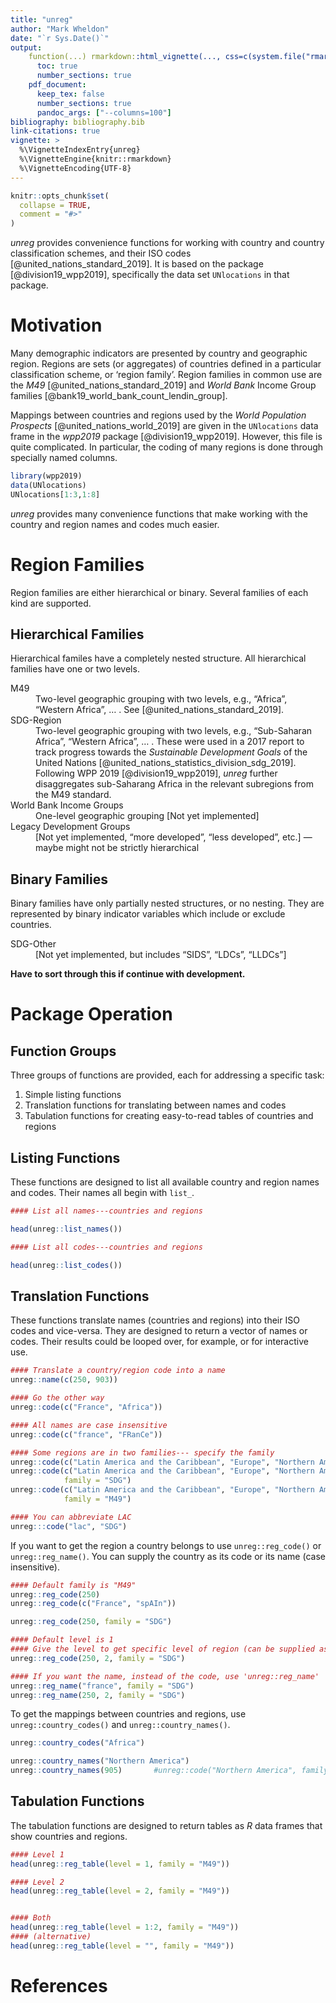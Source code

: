 ```yaml
---
title: "unreg"
author: "Mark Wheldon"
date: "`r Sys.Date()`"
output:
    function(...) rmarkdown::html_vignette(..., css=c(system.file("rmarkdown", "templates", "html_vignette", "resources", "vignette.css", package = "rmarkdown"), "vignette2.css")):
      toc: true
      number_sections: true
    pdf_document:
      keep_tex: false
      number_sections: true
      pandoc_args: ["--columns=100"]
bibliography: bibliography.bib
link-citations: true
vignette: >
  %\VignetteIndexEntry{unreg}
  %\VignetteEngine{knitr::rmarkdown}
  %\VignetteEncoding{UTF-8}
---
```


```r
knitr::opts_chunk$set(
  collapse = TRUE,
  comment = "#>"
)
```

 
*unreg* provides convenience functions for working with country and country classification schemes, and their ISO codes [@united_nations_standard_2019]. It is based on the package [@division19_wpp2019], specifically the data set `UNlocations` in that package.


# Motivation

Many demographic indicators are presented by country and geographic region. Regions are sets (or aggregates) of countries defined in a particular classification scheme, or 'region family'. Region families in common use are the *M49* [@united_nations_standard_2019] and *World Bank* Income Group families [@bank19_world_bank_count_lendin_group]. 

Mappings between countries and regions used by the *World Population Prospects* [@united_nations_world_2019] are given in the `UNlocations` data frame in the *wpp2019* package [@division19_wpp2019]. However, this file is quite complicated. In particular, the coding of many regions is done through specially named columns.

```r
library(wpp2019)
data(UNlocations)
UNlocations[1:3,1:8]
```

*unreg* provides many convenience functions that make working with the country and region names and codes much easier.


# Region Families

Region families are either hierarchical or binary. Several families of each kind are supported. 

## Hierarchical Families

Hierarchical familes have a completely nested structure. All hierarchical families have one or two levels.

M49
  : Two-level geographic grouping with two levels, e.g., "Africa", "Western Africa", ... . See [@united_nations_standard_2019].
  
SDG-Region
  : Two-level geographic grouping with two levels, e.g., "Sub-Saharan Africa", "Western Africa", ... . These were used in a 2017 report to track progress towards the *Sustainable Development Goals* of the United Nations [@united_nations_statistics_division_sdg_2019]. Following WPP 2019 [@division19_wpp2019], *unreg* further disaggregates sub-Saharang Africa in the relevant subregions from the M49 standard.
 
World Bank Income Groups
  : One-level geographic grouping [Not yet implemented]
  
Legacy Development Groups
  : [Not yet implemented, "more developed", "less developed", etc.] --- maybe might not be strictly hierarchical
  
  
## Binary Families
  
Binary families have only partially nested structures, or no nesting. They are represented by binary indicator variables which include or exclude countries.
  
SDG-Other
  : [Not yet implemented, but includes "SIDS", "LDCs", "LLDCs"]

**Have to sort through this if continue with development.**


# Package Operation

## Function Groups

Three groups of functions are provided, each for addressing a specific task:

1. Simple listing functions
2. Translation functions for translating between names and codes
3. Tabulation functions for creating easy-to-read tables of countries and regions


## Listing Functions

These functions are designed to list all available country and region names and codes. Their names all begin with `list_`.

```r
#### List all names---countries and regions

head(unreg::list_names())

#### List all codes---countries and regions

head(unreg::list_codes())
```


## Translation Functions

These functions translate names (countries and regions) into their ISO codes and vice-versa. They are designed to return a vector of names or codes. Their results could be looped over, for example, or for interactive use.

```r
#### Translate a country/region code into a name
unreg::name(c(250, 903))

#### Go the other way
unreg::code(c("France", "Africa"))

#### All names are case insensitive
unreg::code(c("france", "FRanCe"))

#### Some regions are in two families--- specify the family
unreg::code(c("Latin America and the Caribbean", "Europe", "Northern America"))
unreg::code(c("Latin America and the Caribbean", "Europe", "Northern America"),
            family = "SDG")
unreg::code(c("Latin America and the Caribbean", "Europe", "Northern America"),
            family = "M49")

#### You can abbreviate LAC
unreg:::code("lac", "SDG")
```

If you want to get the region a country belongs to use `unreg::reg_code()` or `unreg::reg_name()`. You can supply the country as its code or its name (case insensitive).

```r
#### Default family is "M49"
unreg::reg_code(250)
unreg::reg_code(c("France", "spAIn"))

unreg::reg_code(250, family = "SDG")

#### Default level is 1
#### Give the level to get specific level of region (can be supplied as numeric for convenience)
unreg::reg_code(250, 2, family = "SDG")

#### If you want the name, instead of the code, use 'unreg::reg_name'
unreg::reg_name("france", family = "SDG")
unreg::reg_name(250, 2, family = "SDG")
```

To get the mappings between countries and regions, use `unreg::country_codes()` and `unreg::country_names()`.

```r
unreg::country_codes("Africa")

unreg::country_names("Northern America")
unreg::country_names(905)       #unreg::code("Northern America", family = "M49") is 905
```


## Tabulation Functions

The tabulation functions are designed to return tables as *R* data frames that show countries and regions.

```r
#### Level 1
head(unreg::reg_table(level = 1, family = "M49"))

#### Level 2
head(unreg::reg_table(level = 2, family = "M49"))


#### Both
head(unreg::reg_table(level = 1:2, family = "M49"))
#### (alternative)
head(unreg::reg_table(level = "", family = "M49"))
```


# References {-}

